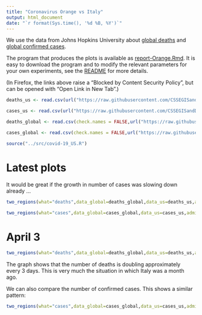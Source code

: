```yaml
---
title: "Coronavirus Orange vs Italy"
output: html_document
date: "`r format(Sys.time(), '%d %B, %Y')`"
---
```


We use the data from Johns Hopkins University about [global deaths](https://github.com/CSSEGISandData/COVID-19/blob/master/csse_covid_19_data/csse_covid_19_time_series/time_series_covid19_deaths_global.csv)  and [global confirmed cases](https://github.com/CSSEGISandData/COVID-19/blob/master/csse_covid_19_data/csse_covid_19_time_series/time_series_covid19_confirmed_global.csv).

The program that produces the plots is available as [report-Orange.Rmd](https://github.com/alexhkurz/coronavirus-in-R/blob/master/reports/report-Orange.Rmd). It is easy to download the program and to modify the relevant parameters for your own experiments, see the [README](https://github.com/alexhkurz/coronavirus-in-R/) for more details.

(In Firefox, the links above raise a "Blocked by Content Security Policy", but can be opened with "Open Link in New Tab".)
    
```r
deaths_us <- read.csv(url("https://raw.githubusercontent.com/CSSEGISandData/COVID-19/master/csse_covid_19_data/csse_covid_19_time_series/time_series_covid19_deaths_US.csv"),check.names = FALSE)

cases_us <- read.csv(url("https://raw.githubusercontent.com/CSSEGISandData/COVID-19/master/csse_covid_19_data/csse_covid_19_time_series/time_series_covid19_confirmed_US.csv"),check.names = FALSE)

deaths_global <- read.csv(check.names = FALSE,url("https://raw.githubusercontent.com/CSSEGISandData/COVID-19/master/csse_covid_19_data/csse_covid_19_time_series/time_series_covid19_deaths_global.csv"))

cases_global <- read.csv(check.names = FALSE,url("https://raw.githubusercontent.com/CSSEGISandData/COVID-19/master/csse_covid_19_data/csse_covid_19_time_series/time_series_covid19_confirmed_global.csv"))
```

```r
source("../src/covid-19_US.R")
```

# Latest plots

It would be great if the growth in number of cases was slowing down already ... 

```r
two_regions(what="deaths",data_global=deaths_global,data_us=deaths_us,admin2="Orange",province_state="California",region2="Italy",lag=27)
```

```r
two_regions(what="cases",data_global=cases_global,data_us=cases_us,admin2="Orange",province_state="California",region2="Italy",lag=22)
```

# April 3

```r
two_regions(what="deaths",data_global=deaths_global,data_us=deaths_us,admin2="Orange",province_state="California",region2="Italy",lag=27,last_day="4/3/20")
```

The graph shows that the number of deaths is doubling approximately every 3 days. This is very much the situation in which Italy was a month ago.

We can also compare the number of confirmed cases. This shows a similar pattern:

```r
two_regions(what="cases",data_global=cases_global,data_us=cases_us,admin2="Orange",province_state="California",region2="Italy",lag=22,last_day="4/3/20")
```

